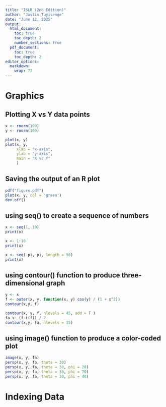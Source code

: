 ```yaml
---
title: "ISLR (2nd Edition)"
author: "Justin Tuyisenge"
date: "June 12, 2025"
output:
  html_document:
    toc: true
    toc_depth: 2
    number_sections: true
  pdf_document:
    toc: true
    toc_depth: 2
editor_options: 
  markdown: 
    wrap: 72
---
```

# Graphics
## Plotting X vs Y data points
```r
x <- rnorm(100)
y <- rnorm(100)

plot(x, y)
plot(x, y, 
     xlab = "x-axis",
     ylab = "y-axis",
     main = "X vs Y"
     )
```

## Saving the output of an R plot
```r
pdf("figure.pdf")
plot(x, y, col = 'green')
dev.off()
```
## using seq() to create a sequence of numbers
```r
x <- seq(1, 10)
print(x)

x <- 1:10
print(x)

x <- seq(-pi, pi, length = 50)
print(x)
```

## using contour() function to produce three-dimensional graph
```r
y <- x
f <- outer(x, y, function(x, y) cos(y) / (1 + x^2))
contour(x,y, f)

contour(x, y, f, nlevels = 45, add = T )
fa <- (f-t(f)) / 2
contour(x,y, fa, nlevels = 15)
```
## using image() function to produce a color-coded plot
```r
image(x, y, fa)
persp(x, y, fa, theta = 30)
persp(x, y, fa, theta = 30, phi = 20)
persp(x, y, fa, theta = 30, phi = 70)
persp(x, y, fa, theta = 30, phi = 40)
```
# Indexing Data
































